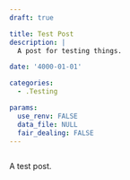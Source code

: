 ```yaml
---
draft: true

title: Test Post
description: |
  A post for testing things.

date: '4000-01-01'

categories:
  - .Testing

params:
  use_renv: FALSE
  data_file: NULL
  fair_dealing: FALSE
---
```


```r

```

A test post.

